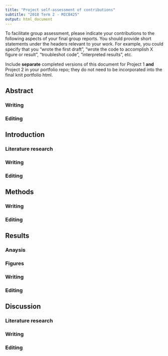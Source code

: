 ```yaml
---
title: "Project self-assessment of contributions"
subtitle: "2018 Term 2 - MICB425"
output: html_document
---
```

To facilitate group assessment, please indicate your contributions to the following aspects of your final group reports. You should provide short statements under the headers relevant to your work. For example, you could specify that you "wrote the first draft", "wrote the code to accomplish X figure or result", "troubleshot code", "interpreted results", etc.

Include **separate** completed versions of this document for Project 1 **and** Project 2 in your portfolio repo; they do not need to be incorporated into the final knit portfolio html.

## Abstract
### Writing

### Editing

## Introduction
### Literature research

### Writing

### Editing


## Methods
### Writing

### Editing


## Results
### Anaysis 

### Figures

### Writing

### Editing


## Discussion
### Literature research

### Writing

### Editing

